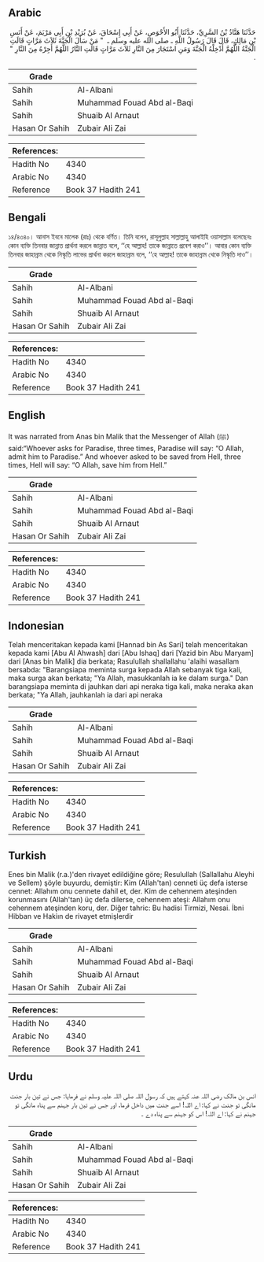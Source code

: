 ## Arabic


<div dir="rtl" lang="ar" style={{fontSize:'larger',backgroundColor:'#f8f9fa',padding:20}}>
حَدَّثَنَا هَنَّادُ بْنُ السَّرِيِّ، حَدَّثَنَا أَبُو الأَحْوَصِ، عَنْ أَبِي إِسْحَاقَ، عَنْ بُرَيْدِ بْنِ أَبِي مَرْيَمَ، عَنْ أَنَسِ بْنِ مَالِكٍ، قَالَ قَالَ رَسُولُ اللَّهِ ـ صلى الله عليه وسلم ـ ‏ "‏ مَنْ سَأَلَ الْجَنَّةَ ثَلاَثَ مَرَّاتٍ قَالَتِ الْجَنَّةُ اللَّهُمَّ أَدْخِلْهُ الْجَنَّةَ وَمَنِ اسْتَجَارَ مِنَ النَّارِ ثَلاَثَ مَرَّاتٍ قَالَتِ النَّارُ اللَّهُمَّ أَجِرْهُ مِنَ النَّارِ ‏"‏ ‏.‏
</div>
<div style={{backgroundColor:'#f8f9fa',padding:20, marginBottom: 10}}><table> <thead> <tr> <th>Grade</th> <th></th> </tr> </thead> <tbody> <tr><td>Sahih</td><td>Al-Albani</td></tr><tr><td>Sahih</td><td>Muhammad Fouad Abd al-Baqi</td></tr><tr><td>Sahih</td><td>Shuaib Al Arnaut</td></tr><tr><td>Hasan Or Sahih</td><td>Zubair Ali Zai</td></tr></tbody></table><table> <thead> <tr> <th>References:</th> <th></th> </tr> </thead> <tbody><tr><td>Hadith No</td><td>4340</td></tr><tr><td>Arabic No</td><td>4340</td></tr><tr><td>Reference</td><td>Book 37 Hadith 241</td></tr></tbody></table></div>

## Bengali


<div dir="ltr" lang="bn" style={{fontSize:'larger',backgroundColor:'#f8f9fa',padding:20}}>
১৪/৪৩৪০। আনাস ইবনে মালেক (রাঃ) থেকে বর্ণিত। তিনি বলেন, রাসূলুল্লাহ সাল্লাল্লাহু আলাইহি ওয়াসাল্লাম বলেছেনঃ কোন ব্যক্তি তিনবার জান্নাত প্রার্থনা করলে জান্নাত বলে, ‘‘হে আল্লাহ! তাকে জান্নাতে প্রবেশ করাও’’। আবার কোন ব্যক্তি তিনবার জাহান্নাম থেকে নিস্কৃতি লাভের প্রার্থনা করলে জাহান্নাম বলে, ‘‘হে আল্লাহ! তাকে জাহান্নাম থেকে নিস্কৃতি দাও’’।
</div>
<div style={{backgroundColor:'#f8f9fa',padding:20, marginBottom: 10}}><table> <thead> <tr> <th>Grade</th> <th></th> </tr> </thead> <tbody> <tr><td>Sahih</td><td>Al-Albani</td></tr><tr><td>Sahih</td><td>Muhammad Fouad Abd al-Baqi</td></tr><tr><td>Sahih</td><td>Shuaib Al Arnaut</td></tr><tr><td>Hasan Or Sahih</td><td>Zubair Ali Zai</td></tr></tbody></table><table> <thead> <tr> <th>References:</th> <th></th> </tr> </thead> <tbody><tr><td>Hadith No</td><td>4340</td></tr><tr><td>Arabic No</td><td>4340</td></tr><tr><td>Reference</td><td>Book 37 Hadith 241</td></tr></tbody></table></div>

## English


<div dir="ltr" lang="en" style={{fontSize:'larger',backgroundColor:'#f8f9fa',padding:20}}>
It was narrated from Anas bin Malik that the Messenger of Allah (ﷺ) said:“Whoever asks for Paradise, three times, Paradise will say: “O Allah, admit him to Paradise.” And whoever asked to be saved from Hell, three times, Hell will say: “O Allah, save him from Hell.”
</div>
<div style={{backgroundColor:'#f8f9fa',padding:20, marginBottom: 10}}><table> <thead> <tr> <th>Grade</th> <th></th> </tr> </thead> <tbody> <tr><td>Sahih</td><td>Al-Albani</td></tr><tr><td>Sahih</td><td>Muhammad Fouad Abd al-Baqi</td></tr><tr><td>Sahih</td><td>Shuaib Al Arnaut</td></tr><tr><td>Hasan Or Sahih</td><td>Zubair Ali Zai</td></tr></tbody></table><table> <thead> <tr> <th>References:</th> <th></th> </tr> </thead> <tbody><tr><td>Hadith No</td><td>4340</td></tr><tr><td>Arabic No</td><td>4340</td></tr><tr><td>Reference</td><td>Book 37 Hadith 241</td></tr></tbody></table></div>

## Indonesian


<div dir="ltr" lang="id" style={{fontSize:'larger',backgroundColor:'#f8f9fa',padding:20}}>
Telah menceritakan kepada kami [Hannad bin As Sari] telah menceritakan kepada kami [Abu Al Ahwash] dari [Abu Ishaq] dari [Yazid bin Abu Maryam] dari [Anas bin Malik] dia berkata; Rasulullah shallallahu 'alaihi wasallam bersabda: "Barangsiapa meminta surga kepada Allah sebanyak tiga kali, maka surga akan berkata; "Ya Allah, masukkanlah ia ke dalam surga." Dan barangsiapa meminta di jauhkan dari api neraka tiga kali, maka neraka akan berkata; "Ya Allah, jauhkanlah ia dari api neraka
</div>
<div style={{backgroundColor:'#f8f9fa',padding:20, marginBottom: 10}}><table> <thead> <tr> <th>Grade</th> <th></th> </tr> </thead> <tbody> <tr><td>Sahih</td><td>Al-Albani</td></tr><tr><td>Sahih</td><td>Muhammad Fouad Abd al-Baqi</td></tr><tr><td>Sahih</td><td>Shuaib Al Arnaut</td></tr><tr><td>Hasan Or Sahih</td><td>Zubair Ali Zai</td></tr></tbody></table><table> <thead> <tr> <th>References:</th> <th></th> </tr> </thead> <tbody><tr><td>Hadith No</td><td>4340</td></tr><tr><td>Arabic No</td><td>4340</td></tr><tr><td>Reference</td><td>Book 37 Hadith 241</td></tr></tbody></table></div>

## Turkish


<div dir="ltr" lang="tr" style={{fontSize:'larger',backgroundColor:'#f8f9fa',padding:20}}>
Enes bin Malik (r.a.)'den rivayet edildiğine göre; Resulullah (Sallallahu Aleyhi ve Sellem) şöyle buyurdu, demiştir: Kim (Allah'tan) cenneti üç defa isterse cennet: Allahım onu cennete dahil et, der. Kim de cehennem ateşinden korunmasını (Allah'tan) üç defa dilerse, cehennem ateşi: Allahım onu cehennem ateşinden koru, der. Diğer tahric: Bu hadisi Tirmizi, Nesai. İbni Hibban ve Hakiın de rivayet etmişlerdir
</div>
<div style={{backgroundColor:'#f8f9fa',padding:20, marginBottom: 10}}><table> <thead> <tr> <th>Grade</th> <th></th> </tr> </thead> <tbody> <tr><td>Sahih</td><td>Al-Albani</td></tr><tr><td>Sahih</td><td>Muhammad Fouad Abd al-Baqi</td></tr><tr><td>Sahih</td><td>Shuaib Al Arnaut</td></tr><tr><td>Hasan Or Sahih</td><td>Zubair Ali Zai</td></tr></tbody></table><table> <thead> <tr> <th>References:</th> <th></th> </tr> </thead> <tbody><tr><td>Hadith No</td><td>4340</td></tr><tr><td>Arabic No</td><td>4340</td></tr><tr><td>Reference</td><td>Book 37 Hadith 241</td></tr></tbody></table></div>

## Urdu


<div dir="rtl" lang="ur" style={{fontSize:'larger',backgroundColor:'#f8f9fa',padding:20}}>
انس بن مالک رضی اللہ عنہ کہتے ہیں کہ رسول اللہ صلی اللہ علیہ وسلم نے فرمایا: جس نے تین بار جنت مانگی تو جنت نے کہا: اے اللہ! اسے جنت میں داخل فرما، اور جس نے تین بار جہنم سے پناہ مانگی تو جہنم نے کہا: اے اللہ! اس کو جہنم سے پناہ دے ۔
</div>
<div style={{backgroundColor:'#f8f9fa',padding:20, marginBottom: 10}}><table> <thead> <tr> <th>Grade</th> <th></th> </tr> </thead> <tbody> <tr><td>Sahih</td><td>Al-Albani</td></tr><tr><td>Sahih</td><td>Muhammad Fouad Abd al-Baqi</td></tr><tr><td>Sahih</td><td>Shuaib Al Arnaut</td></tr><tr><td>Hasan Or Sahih</td><td>Zubair Ali Zai</td></tr></tbody></table><table> <thead> <tr> <th>References:</th> <th></th> </tr> </thead> <tbody><tr><td>Hadith No</td><td>4340</td></tr><tr><td>Arabic No</td><td>4340</td></tr><tr><td>Reference</td><td>Book 37 Hadith 241</td></tr></tbody></table></div>